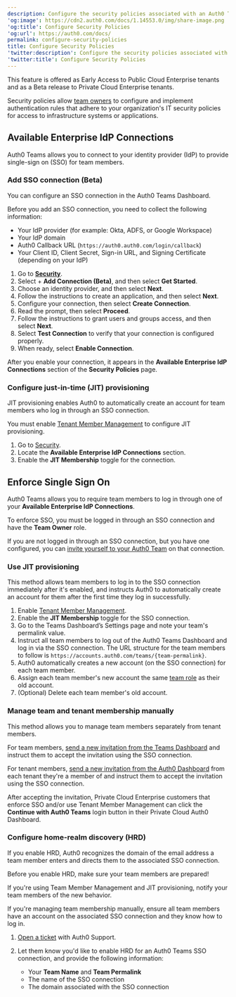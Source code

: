```yaml
---
description: Configure the security policies associated with an Auth0 Team.
'og:image': https://cdn2.auth0.com/docs/1.14553.0/img/share-image.png
'og:title': Configure Security Policies
'og:url': https://auth0.com/docs/
permalink: configure-security-policies
title: Configure Security Policies
'twitter:description': Configure the security policies associated with an Auth0 Team.
'twitter:title': Configure Security Policies
---
```

<Callout icon="file-lines" color="#0EA5E9" iconType="regular">

This feature is offered as Early Access to Public Cloud Enterprise tenants and as a Beta release to Private Cloud Enterprise tenants.

</Callout>

Security policies allow [team owners](/get-started/auth0-teams/team-member-management) to configure and implement authentication rules that adhere to your organization's IT security policies for access to infrastructure systems or applications.

## Available Enterprise IdP Connections

Auth0 Teams allows you to connect to your <Tooltip tip="Identity Provider (IdP): Service that stores and manages digital identities." cta="View Glossary" href="/glossary?term=identity+provider">identity provider</Tooltip> (IdP) to provide single-sign on (<Tooltip tip="Identity Provider (IdP): Service that stores and manages digital identities." cta="View Glossary" href="/glossary?term=SSO">SSO</Tooltip>) for team members.

### Add SSO connection (Beta)

You can configure an SSO connection in the Auth0 Teams Dashboard.

<Callout icon="file-lines" color="#0EA5E9" iconType="regular">

Before you add an SSO connection, you need to collect the following information:

* Your IdP provider (for example: Okta, ADFS, or Google Workspace)
* Your IdP domain
* Auth0 Callback URL (`https://auth0.auth0.com/login/callback`)
* Your Client ID, Client Secret, Sign-in URL, and Signing Certificate (depending on your IdP)

</Callout>

1. Go to [**Security**](https://accounts.auth0.com/teams/#/security-policies).
2. Select + **Add Connection (Beta)**, and then select **Get Started**.
3. Choose an identity provider, and then select **Next**.
4. Follow the instructions to create an application, and then select **Next**.
5. Configure your connection, then select **Create Connection**.
6. Read the prompt, then select **Proceed**.
7. Follow the instructions to grant users and groups access, and then select **Next**.
8. Select **Test Connection** to verify that your connection is configured properly.
9. When ready, select **Enable Connection**.

After you enable your connection, it appears in the **Available Enterprise IdP Connections** section of the **Security Policies** page.

### Configure just-in-time (JIT) provisioning

JIT provisioning enables Auth0 to automatically create an account for team members who log in through an SSO connection.

<Callout icon="file-lines" color="#0EA5E9" iconType="regular">

You must enable [Tenant Member Management](/get-started/auth0-teams/tenant-member-management) to configure JIT provisioning.

</Callout>

1. Go to [Security](https://accounts.auth0.com/teams/#/security-policies).
2. Locate the **Available Enterprise IdP Connections** section.
3. Enable the **JIT Membership** toggle for the connection.

## Enforce Single Sign On

Auth0 Teams allows you to require team members to log in through one of your **Available Enterprise IdP Connections**.

<Callout icon="file-lines" color="#0EA5E9" iconType="regular">

To enforce SSO, you must be logged in through an SSO connection and have the **Team Owner** role.

If you are not logged in through an SSO connection, but you have one configured, you can [invite yourself to your Auth0 Team](/get-started/auth0-teams/team-member-management) on that connection.

</Callout>

### Use JIT provisioning

This method allows team members to log in to the SSO connection immediately after it's enabled, and instructs Auth0 to automatically create an account for them after the first time they log in successfully.

1. Enable [Tenant Member Management](/get-started/auth0-teams/tenant-member-management).
2. Enable the **JIT Membership** toggle for the SSO connection.
3. Go to the Teams Dashboard’s Settings page and note your team's permalink value.
4. Instruct all team members to log out of the Auth0 Teams Dashboard and log in via the SSO connection. The URL structure for the team members to follow is `https://accounts.auth0.com/teams/{team-permalink}`.
5. Auth0 automatically creates a new account (on the SSO connection) for each team member.
6. Assign each team member's new account the same [team role](/get-started/auth0-teams/team-member-management) as their old account.
7. (Optional) Delete each team member's old account.

### Manage team and tenant membership manually

This method allows you to manage team members separately from tenant members.

For team members, [send a new invitation from the Teams Dashboard](/get-started/auth0-teams/team-member-management) and instruct them to accept the invitation using the SSO connection.

For tenant members, [send a new invitation from the Auth0 Dashboard](/get-started/manage-dashboard-access/add-dashboard-users) from each tenant they're a member of and instruct them to accept the invitation using the SSO connection.

After accepting the invitation, Private Cloud Enterprise customers that enforce SSO and/or use Tenant Member Management can click the **Continue with Auth0 Teams** login button in their Private Cloud <Tooltip tip="" cta="View Glossary" href="/glossary?term=Auth0+Dashboard">Auth0 Dashboard</Tooltip>.

### Configure home-realm discovery (HRD)

If you enable HRD, Auth0 recognizes the domain of the email address a team member enters and directs them to the associated SSO connection.

<Warning>

Before you enable HRD, make sure your team members are prepared!

If you're using Team Member Management and JIT provisioning, notify your team members of the new behavior.

If you're managing team membership manually, ensure all team members have an account on the associated SSO connection and they know how to log in.

</Warning>

1. [Open a ticket](https://support.auth0.com) with Auth0 Support.
2. Let them know you'd like to enable HRD for an Auth0 Teams SSO connection, and provide the following information:

   * Your **Team Name** and **Team Permalink**
   * The name of the SSO connection
   * The domain associated with the SSO connection